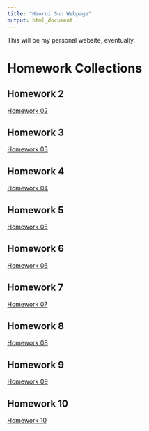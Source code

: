 ```yaml
---
title: "Haorui Sun Webpage"
output: html_document
---
```



This will be my personal website, eventually. 

# Homework Collections

## Homework 2
[Homework 02](Homework_02.html)

## Homework 3
[Homework 03](homework_3.html)

## Homework 4
[Homework 04](homework4.html)

## Homework 5
[Homework 05](homework5.html)

## Homework 6
[Homework 06](homework6.html)

## Homework 7
[Homework 07](homework7.html)

## Homework 8
[Homework 08](homework8.html)

## Homework 9
[Homework 09](homework9.html)

## Homework 10
[Homework 10](homework10.html)